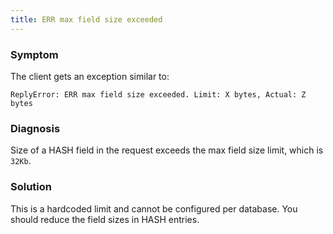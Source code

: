 ```yaml
---
title: ERR max field size exceeded
---
```


### Symptom
The client gets an exception similar to:
```
ReplyError: ERR max field size exceeded. Limit: X bytes, Actual: Z bytes 
```

### Diagnosis
Size of a HASH field in the request exceeds the max field size limit, which is `32Kb`.

### Solution
This is a hardcoded limit and cannot be configured per database. You should reduce the field sizes in HASH entries. 

